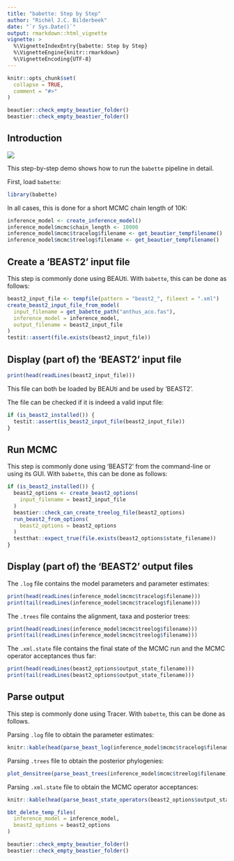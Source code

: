 ```yaml
---
title: "babette: Step by Step"
author: "Richèl J.C. Bilderbeek"
date: "`r Sys.Date()`"
output: rmarkdown::html_vignette
vignette: >
  %\VignetteIndexEntry{babette: Step by Step}
  %\VignetteEngine{knitr::rmarkdown}
  %\VignetteEncoding{UTF-8}
---
```


```r
knitr::opts_chunk$set(
  collapse = TRUE,
  comment = "#>"
)
```

```r
beautier::check_empty_beautier_folder()
beastier::check_empty_beastier_folder()
```


## Introduction

![](babette_logo.png)

This step-by-step demo shows how to run the `babette` pipeline in detail.

First, load `babette`:

```r
library(babette)
```

In all cases, this is done for a short MCMC chain length of 10K:

```r
inference_model <- create_inference_model()
inference_model$mcmc$chain_length <- 10000
inference_model$mcmc$tracelog$filename <- get_beautier_tempfilename()
inference_model$mcmc$treelog$filename <- get_beautier_tempfilename()
```

## Create a 'BEAST2' input file

This step is commonly done using BEAUti.
With `babette`, this can be done as follows:

```r
beast2_input_file <- tempfile(pattern = "beast2_", fileext = ".xml")
create_beast2_input_file_from_model(
  input_filename = get_babette_path("anthus_aco.fas"),
  inference_model = inference_model,
  output_filename = beast2_input_file
)
testit::assert(file.exists(beast2_input_file))
```

## Display (part of) the 'BEAST2' input file

```r
print(head(readLines(beast2_input_file)))
```

This file can both be loaded by BEAUti and be used by 'BEAST2'.

The file can be checked if it is indeed a valid input file:

```r
if (is_beast2_installed()) {
  testit::assert(is_beast2_input_file(beast2_input_file))
}
```

## Run MCMC

This step is commonly done using 'BEAST2' from the command-line or using its GUI.
With `babette`, this can be done as follows:

```r
if (is_beast2_installed()) {
  beast2_options <- create_beast2_options(
    input_filename = beast2_input_file
  )
  beastier::check_can_create_treelog_file(beast2_options)
  run_beast2_from_options(
    beast2_options = beast2_options
  )
  testthat::expect_true(file.exists(beast2_options$state_filename))
}
```

## Display (part of) the 'BEAST2' output files

The `.log` file contains the model parameters and parameter estimates:

```r
print(head(readLines(inference_model$mcmc$tracelog$filename)))
print(tail(readLines(inference_model$mcmc$tracelog$filename)))
```

The `.trees` file contains the alignment, taxa and posterior trees:

```r
print(head(readLines(inference_model$mcmc$treelog$filename)))
print(tail(readLines(inference_model$mcmc$treelog$filename)))
```

The `.xml.state` file contains the final state of the MCMC run and the
MCMC operator acceptances thus far:

```r
print(head(readLines(beast2_options$output_state_filename)))
print(tail(readLines(beast2_options$output_state_filename)))
```

## Parse output

This step is commonly done using Tracer.
With `babette`, this can be done as follows.

Parsing `.log` file to obtain the parameter estimates:

```r
knitr::kable(head(parse_beast_log(inference_model$mcmc$tracelog$filename)))
```

Parsing `.trees` file to obtain the posterior phylogenies:

```r
plot_densitree(parse_beast_trees(inference_model$mcmc$treelog$filename))
```

Parsing `.xml.state` file to obtain the MCMC operator acceptances:

```r
knitr::kable(head(parse_beast_state_operators(beast2_options$output_state_filename)))
```

```r
bbt_delete_temp_files(
  inference_model = inference_model,
  beast2_options = beast2_options
)
```


```r
beautier::check_empty_beautier_folder()
beastier::check_empty_beastier_folder()
```
